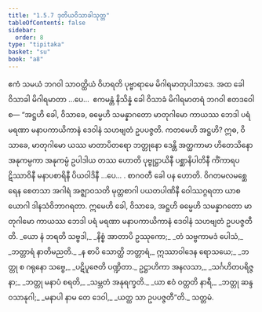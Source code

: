 ```yaml
---
title: "1.5.7 ဒုတိယဝိသာခါသုတ္တ"
tableOfContents: false
sidebar:
  order: 8
type: "tipitaka"
basket: "su"
book: "a8"
---
```



<DynamicBreadcrumb />

<Division number="47" book="a8">

<Paragraph number="466" book="a8">
ဧကံ သမယံ ဘဂဝါ သာဝတ္ထိယံ ဝိဟရတိ ပုဗ္ဗာရာမေ မိဂါရမာတုပါသာဒေ. အထ ခေါ ဝိသာခါ မိဂါရမာတာ …ပေ…  ဧကမန္တံ နိသိန္နံ ခေါ ဝိသာခံ မိဂါရမာတရံ ဘဂဝါ ဧတဒဝေါစ—
</Paragraph>

<Paragraph number="467" book="a8">
“အဋ္ဌဟိ ခေါ, ဝိသာခေ, ဓမ္မေဟိ သမန္နာဂတော မာတုဂါမော ကာယဿ ဘေဒါ ပရံ မရဏာ မနာပကာယိကာနံ ဒေဝါနံ သဟဗျတံ ဥပပဇ္ဇတိ. ကတမေဟိ အဋ္ဌဟိ? ဣဓ, ဝိသာခေ, မာတုဂါမော ယဿ မာတာပိတရော ဘတ္တုနော ဒေန္တိ အတ္ထကာမာ ဟိတေသိနော အနုကမ္ပကာ အနုကမ္ပံ ဥပါဒါယ တဿ ဟောတိ ပုဗ္ဗုဋ္ဌာယိနီ ပစ္ဆာနိပါတိနီ ကိံကာရပဋိဿာဝိနီ မနာပစာရိနီ ပိယဝါဒိနီ …ပေ… .
</Paragraph>

<Paragraph number="468" book="a8">
စာဂဝတီ ခေါ ပန ဟောတိ. ဝိဂတမလမစ္ဆေရေန စေတသာ အဂါရံ အဇ္ဈာဝသတိ မုတ္တစာဂါ ပယတပါဏိနီ ဝေါဿဂ္ဂရတာ ယာစယောဂါ ဒါနသံဝိဘာဂရတာ. ဣမေဟိ ခေါ, ဝိသာခေ, အဋ္ဌဟိ ဓမ္မေဟိ သမန္နာဂတော မာတုဂါမော ကာယဿ ဘေဒါ ပရံ မရဏာ မနာပကာယိကာနံ ဒေဝါနံ သဟဗျတံ ဥပပဇ္ဇတီတိ.
</Paragraph>

<Paragraph number="469" type="verses" book="a8">
_ယော နံ ဘရတိ သဗ္ဗဒါ,_  
_နိစ္စံ အာတာပိ ဥဿုကော;_  
_တံ သဗ္ဗကာမဒံ ပေါသံ,_  
_ဘတ္တာရံ နာတိမညတိ._  

</Paragraph>

<Paragraph number="470" type="verses" book="a8">
_န စာပိ သောတ္ထိ ဘတ္တာရံ,_  
ဣဿာဝါဒေန ရောသယေ;_  
_ဘတ္တု စ ဂရုနော သဗ္ဗေ,_  
_ပဋိပူဇေတိ ပဏ္ဍိတာ._  

</Paragraph>

<Paragraph number="471" type="verses" book="a8">
ဥဋ္ဌာဟိကာ အနလသာ,_  
_သင်္ဂဟိတပရိဇ္ဇနာ;_  
_ဘတ္တု မနာပံ စရတိ,_  
_သမ္ဘတံ အနုရက္ခတိ._  

</Paragraph>

<Paragraph number="472" type="verses" book="a8">
_ယာ ဧဝံ ဝတ္တတိ နာရီ,_  
_ဘတ္တု ဆန္ဒဝသာနုဂါ;_  
_မနာပါ နာမ တေ ဒေဝါ,_  
_ယတ္ထ သာ ဥပပဇ္ဇတီ”တိ._  


</Paragraph>
</Division>

<Paragraph number="473" type="center" book="a8">
သတ္တမံ.
</Paragraph>